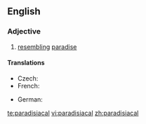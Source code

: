 ==English==

===Adjective===
{{en-adj}}

# [[resembling]] [[paradise]]

====Translations====
{{trans-top|resembling paradise}}
* Czech: {{t|cs|rajský|m}}
* French: {{t+|fr|paradisiaque}}
{{trans-mid}}
* German: {{t-|de|paradiesisch}}
{{trans-bottom}}

{{anagrams:en/aaaacdiilprs}}

[[te:paradisiacal]]
[[vi:paradisiacal]]
[[zh:paradisiacal]]